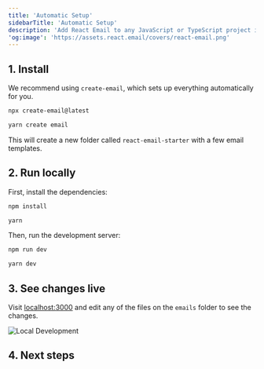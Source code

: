 ```yaml
---
title: 'Automatic Setup'
sidebarTitle: 'Automatic Setup'
description: 'Add React Email to any JavaScript or TypeScript project in minutes.'
'og:image': 'https://assets.react.email/covers/react-email.png'
---
```



## 1. Install

We recommend using `create-email`, which sets up everything automatically for you.

<CodeGroup>

```sh npm
npx create-email@latest
```

```sh yarn
yarn create email
```

</CodeGroup>

This will create a new folder called `react-email-starter` with a few email templates.

## 2. Run locally

First, install the dependencies:

<CodeGroup>

```sh npm
npm install
```

```sh yarn
yarn
```

</CodeGroup>

Then, run the development server:

<CodeGroup>

```sh npm
npm run dev
```

```sh yarn
yarn dev
```

</CodeGroup>

## 3. See changes live

Visit [localhost:3000](http://localhost:3000) and edit any of the files on the `emails` folder to see the changes.

<Frame>
  <img alt="Local Development" src="/docs/images/local-dev.png" />
</Frame>

## 4. Next steps

<NextSteps />
